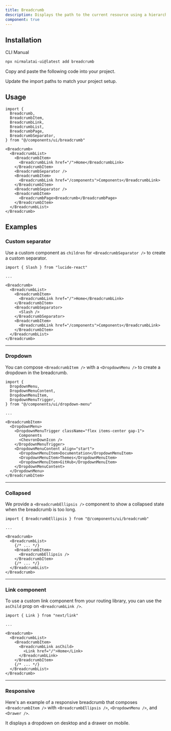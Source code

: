 ```yaml
---
title: Breadcrumb
description: Displays the path to the current resource using a hierarchy of links.
component: true
---
```


<ComponentPreview name="breadcrumb-demo" className="[&_.preview]:p-2" />

## Installation

<Tabs defaultValue="cli">

<TabsList>
  <TabsTrigger value="cli">CLI</TabsTrigger>
  <TabsTrigger value="manual">Manual</TabsTrigger>
</TabsList>
<TabsContent value="cli">

```bash
npx nirmalatai-ui@latest add breadcrumb
```

</TabsContent>

<TabsContent value="manual">

<Steps>

<Step>Copy and paste the following code into your project.</Step>

<ComponentSource name="breadcrumb" />

<Step>Update the import paths to match your project setup.</Step>

</Steps>

</TabsContent>

</Tabs>

## Usage

```tsx
import {
  Breadcrumb,
  BreadcrumbItem,
  BreadcrumbLink,
  BreadcrumbList,
  BreadcrumbPage,
  BreadcrumbSeparator,
} from "@/components/ui/breadcrumb"
```

```tsx
<Breadcrumb>
  <BreadcrumbList>
    <BreadcrumbItem>
      <BreadcrumbLink href="/">Home</BreadcrumbLink>
    </BreadcrumbItem>
    <BreadcrumbSeparator />
    <BreadcrumbItem>
      <BreadcrumbLink href="/components">Components</BreadcrumbLink>
    </BreadcrumbItem>
    <BreadcrumbSeparator />
    <BreadcrumbItem>
      <BreadcrumbPage>Breadcrumb</BreadcrumbPage>
    </BreadcrumbItem>
  </BreadcrumbList>
</Breadcrumb>
```

## Examples

### Custom separator

Use a custom component as `children` for `<BreadcrumbSeparator />` to create a custom separator.

<ComponentPreview name="breadcrumb-separator" />

```tsx showLineNumbers {1,10-12}
import { Slash } from "lucide-react"

...

<Breadcrumb>
  <BreadcrumbList>
    <BreadcrumbItem>
      <BreadcrumbLink href="/">Home</BreadcrumbLink>
    </BreadcrumbItem>
    <BreadcrumbSeparator>
      <Slash />
    </BreadcrumbSeparator>
    <BreadcrumbItem>
      <BreadcrumbLink href="/components">Components</BreadcrumbLink>
    </BreadcrumbItem>
  </BreadcrumbList>
</Breadcrumb>
```

---

### Dropdown

You can compose `<BreadcrumbItem />` with a `<DropdownMenu />` to create a dropdown in the breadcrumb.

<ComponentPreview name="breadcrumb-dropdown" className="[&_.preview]:p-2" />

```tsx showLineNumbers {1-6,11-21}
import {
  DropdownMenu,
  DropdownMenuContent,
  DropdownMenuItem,
  DropdownMenuTrigger,
} from "@/components/ui/dropdown-menu"

...

<BreadcrumbItem>
  <DropdownMenu>
    <DropdownMenuTrigger className="flex items-center gap-1">
      Components
      <ChevronDownIcon />
    </DropdownMenuTrigger>
    <DropdownMenuContent align="start">
      <DropdownMenuItem>Documentation</DropdownMenuItem>
      <DropdownMenuItem>Themes</DropdownMenuItem>
      <DropdownMenuItem>GitHub</DropdownMenuItem>
    </DropdownMenuContent>
  </DropdownMenu>
</BreadcrumbItem>
```

---

### Collapsed

We provide a `<BreadcrumbEllipsis />` component to show a collapsed state when the breadcrumb is too long.

<ComponentPreview name="breadcrumb-ellipsis" className="[&_.preview]:p-2" />

```tsx showLineNumbers {1,9}
import { BreadcrumbEllipsis } from "@/components/ui/breadcrumb"

...

<Breadcrumb>
  <BreadcrumbList>
    {/* ... */}
    <BreadcrumbItem>
      <BreadcrumbEllipsis />
    </BreadcrumbItem>
    {/* ... */}
  </BreadcrumbList>
</Breadcrumb>
```

---

### Link component

To use a custom link component from your routing library, you can use the `asChild` prop on `<BreadcrumbLink />`.

<ComponentPreview name="breadcrumb-link" />

```tsx showLineNumbers {1,8-10}
import { Link } from "next/link"

...

<Breadcrumb>
  <BreadcrumbList>
    <BreadcrumbItem>
      <BreadcrumbLink asChild>
        <Link href="/">Home</Link>
      </BreadcrumbLink>
    </BreadcrumbItem>
    {/* ... */}
  </BreadcrumbList>
</Breadcrumb>
```

---

### Responsive

Here's an example of a responsive breadcrumb that composes `<BreadcrumbItem />` with `<BreadcrumbEllipsis />`, `<DropdownMenu />`, and `<Drawer />`.

It displays a dropdown on desktop and a drawer on mobile.

<ComponentPreview name="breadcrumb-responsive" className="[&_.preview]:p-2" />
